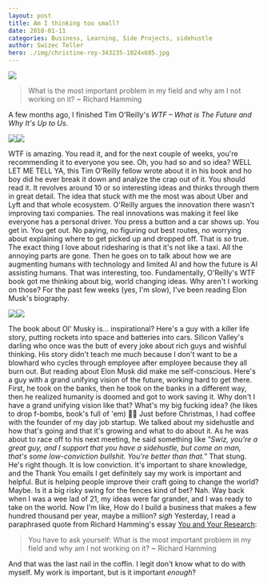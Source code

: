 ```yaml
---
layout: post
title: Am I thinking too small?
date: 2018-01-11
categories: Business, Learning, Side Projects, sidehustle
author: Swizec Teller
hero: ./img/christine-roy-343235-1024x685.jpg
---
```


![](./img/christine-roy-343235-1024x685.jpg)

> What is the most important problem in my field and why am I not working on it? ~ Richard Hamming

A few months ago, I finished Tim O'Reilly's _WTF – What is The Future and Why It's Up to Us_.

[![](./img/q?_encoding=UTF8&ASIN=B0742L34QP&Format=_SL250_&ID=AsinImage&MarketPlace=US&ServiceVersion=20070822&WS=1&tag=ageewitahat-20)](https://www.amazon.com/WTF-Whats-Future-Why-Its/dp/B0742L34QP/ref=as_li_ss_il?ie=UTF8&qid=1515691756&sr=8-1&keywords=what's+the+future+and+why+it's+up+to+us+by+tim+o'reilly&linkCode=li3&tag=ageewitahat-20&linkId=4c635672c2ee00f597203dfeea795cb2)![](./img/ir?t=ageewitahat-20&l=li3&o=1&a=B0742L34QP)

WTF is amazing. You read it, and for the next couple of weeks, you're recommending it to everyone you see. Oh, you had so and so idea? WELL LET ME TELL YA, this Tim O'Reilly fellow wrote about it in his book and ho boy did he ever break it down and analyze the crap out of it. You should read it. It revolves around 10 or so interesting ideas and thinks through them in great detail. The idea that stuck with me the most was about Uber and Lyft and that whole ecosystem. O'Reilly argues the innovation there wasn't improving taxi companies. The real innovations was making it feel like everyone has a personal driver. You press a button and a car shows up. You get in. You get out. No paying, no figuring out best routes, no worrying about explaining where to get picked up and dropped off. That is _so_ true. The exact thing I love about ridesharing is that it's not like a taxi. All the annoying parts are gone. Then he goes on to talk about how we are augmenting humans with technology and limited AI and how the future is AI assisting humans. That was interesting, too. Fundamentally, O'Reilly's WTF book got me thinking about big, world changing ideas. Why aren't I working on those? For the past few weeks (yes, I'm slow), I've been reading Elon Musk's biography.

[![](./img/q?_encoding=UTF8&ASIN=B00UVY52JO&Format=_SL250_&ID=AsinImage&MarketPlace=US&ServiceVersion=20070822&WS=1&tag=ageewitahat-20)](https://www.amazon.com/Elon-Musk-SpaceX-Fantastic-Future/dp/B00UVY52JO/ref=as_li_ss_il?s=books&ie=UTF8&qid=1515692261&sr=1-1&keywords=elon+musk&linkCode=li3&tag=ageewitahat-20&linkId=f9b85afd5ed0ca43d7b5506f7abacecf)![](./img/ir?t=ageewitahat-20&l=li3&o=1&a=B00UVY52JO)

The book about Ol' Musky is… inspirational? Here's a guy with a killer life story, putting rockets into space and batteries into cars. Silicon Valley's darling who once was the butt of every joke about rich guys and wishful thinking. His story didn't teach me much because I don't want to be a blowhard who cycles through employee after employee because they all burn out. But reading about Elon Musk did make me self-conscious. Here's a guy with a grand unifying vision of the future, working hard to get there. First, he took on the banks, then he took on the banks in a different way, then he realized humanity is doomed and got to work saving it. Why don't I have a grand unifying vision like that? What's my big fucking idea? (he likes to drop f-bombs, book's full of 'em) 🤔🤔 Just before Christmas, I had coffee with the founder of my day job startup. We talked about my sidehustle and how that's going and that it's growing and what to do about it. As he was about to race off to his next meeting, he said something like _"Swiz, you're a great guy, and I support that you have a sidehustle, but come on man, that's some low-conviction bullshit. You're better than that.”_ That stung. He's right though. It is low conviction. It's important to share knowledge, and the Thank You emails I get definitely say my work is important and helpful. But is helping people improve their craft going to change the world? Maybe. Is it a big risky swing for the fences kind of bet? Nah. Way back when I was a wee lad of 21, my ideas were far grander, and I was ready to take on the world. Now I'm like, How do I build a business that makes a few hundred thousand per year, maybe a million? _sigh_ Yesterday, I read a paraphrased quote from Richard Hamming's essay [You and Your Research](http://www.cs.virginia.edu/~robins/YouAndYourResearch.html):

> You have to ask yourself: What is the most important problem in my field and why am I not working on it? ~ Richard Hamming

And that was the last nail in the coffin. I legit don't know what to do with myself. My work is important, but is it important _enough_?
